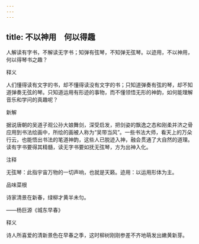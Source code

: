 ```yaml
---
---
---
```

title: 不以神用　何以得趣
---



人解读有字书，不解读无字书；知弹有弦琴，不知弹无弦琴。以迹用，不以神用，何以得琴书之趣？

释义

人们懂得读有文字的书，却不懂得读没有文字的书；只知道弹奏有弦的琴，却不知道弹奏无弦的琴。只知道运用有形迹的事物，而不懂领悟无形的神韵，如何能理解音乐和学问的真趣呢？

新解

据说唐朝的吴道子观公孙大娘舞剑，深受启发，把剑姿的飘逸之态和刚柔并济之骨应用到书法绘画中，所绘的画被人称为“吴带当风”。一些书法大师，看天上的万朵行云，也能悟出书法的笔道神韵，这些人已脱迹入神，融会贯通了大自然的道理。读有字书要得其精髓，读无字书要如抚无弦琴，方为出神入化。

注释

无弦琴：此指宇宙万物的一切声响，也就是天籁。迹用：以运用形体为主。

品味菜根

诗家清景在新春，绿柳才黄半未匀。

——杨巨源《城东早春》

释义

诗人所喜爱的清新景色在早春之季，这时柳树刚刚参差不齐地萌发出嫩黄新芽。